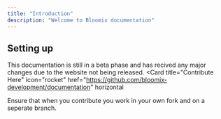 ```yaml
---
title: "Introduction"
description: "Welcome to Bloomix documentation"
---
```


## Setting up

This documentation is still in a beta phase and has recived any major changes due to the website not being released.
<Card
  title="Contribute Here"
  icon="rocket"
  href="https://github.com/bloomix-development/documentation"
  horizontal
>
  Ensure that when you contribute you work in your own fork and on a seperate branch. 
</Card>
